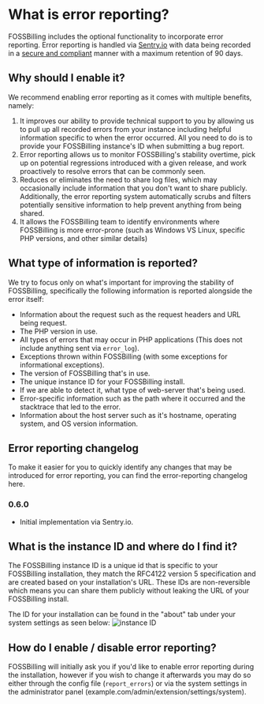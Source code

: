 # What is error reporting?

FOSSBilling includes the optional functionality to incorporate error reporting. Error reporting is handled via [Sentry.io](https://sentry.io/welcome/) with data being recorded in a [secure and compliant](https://sentry.io/security/) manner with a maximum retention of 90 days.

## Why should I enable it?

We recommend enabling error reporting as it comes with multiple benefits, namely:

1. It improves our ability to provide technical support to you by allowing us to pull up all recorded errors from your instance including helpful information specific to when the error occurred. All you need to do is to provide your FOSSBilling instance's ID when submitting a bug report.
2. Error reporting allows us to monitor FOSSBilling's stability overtime, pick up on potential regressions introduced with a given release, and work proactively to resolve errors that can be commonly seen.
3. Reduces or eliminates the need to share log files, which may occasionally include information that you don't want to share publicly. Additionally, the error reporting system automatically scrubs and filters potentially sensitive information to help prevent anything from being shared.
4. It allows the FOSSBilling team to identify environments where FOSSBilling is more error-prone (such as Windows VS Linux, specific PHP versions, and other similar details)

## What type of information is reported?

We try to focus only on what's important for improving the stability of FOSSBilling, specifically the following information is reported alongside the error itself:

- Information about the request such as the request headers and URL being request.
- The PHP version in use.
- All types of errors that may occur in PHP applications (This does not include anything sent via `error_log`).
- Exceptions thrown within FOSSBilling (with some exceptions for informational exceptions).
- The version of FOSSBilling that's in use.
- The unique instance ID for your FOSSBilling install.
- If we are able to detect it, what type of web-server that's being used.
- Error-specific information such as the path where it occurred and the stacktrace that led to the error.
- Information about the host server such as it's hostname, operating system, and OS version information.

## Error reporting changelog

To make it easier for you to quickly identify any changes that may be introduced for error reporting, you can find the error-reporting changelog here.

### 0.6.0

- Initial implementation via Sentry.io.

## What is the instance ID and where do I find it?

The FOSSBilling instance ID is a unique id that is specific to your FOSSBilling installation, they match the RFC4122 version 5 specification and are created based on your installation's URL.
These IDs are non-reversible which means you can share them publicly without leaking the URL of your FOSSBilling install.

The ID for your installation can be found in the "about" tab under your system settings as seen below:
 ![instance ID](/img/docs/instance-id.png)

## How do I enable / disable error reporting?

FOSSBilling will initially ask you if you'd like to enable error reporting during the installation, however if you wish to change it afterwards you may do so either through the config file (`report_errors`) or via the system settings in the administrator panel (example.com/admin/extension/settings/system).
